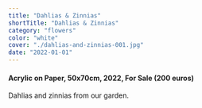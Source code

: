 ```yaml
---
title: "Dahlias & Zinnias"
shortTitle: "Dahlias & Zinnias"
category: "flowers"
color: "white"
cover: "./dahlias-and-zinnias-001.jpg"
date: "2022-01-01"
---
```

    
#### Acrylic on Paper, 50x70cm, 2022, For Sale (200 euros)
    
Dahlias and zinnias from our garden.